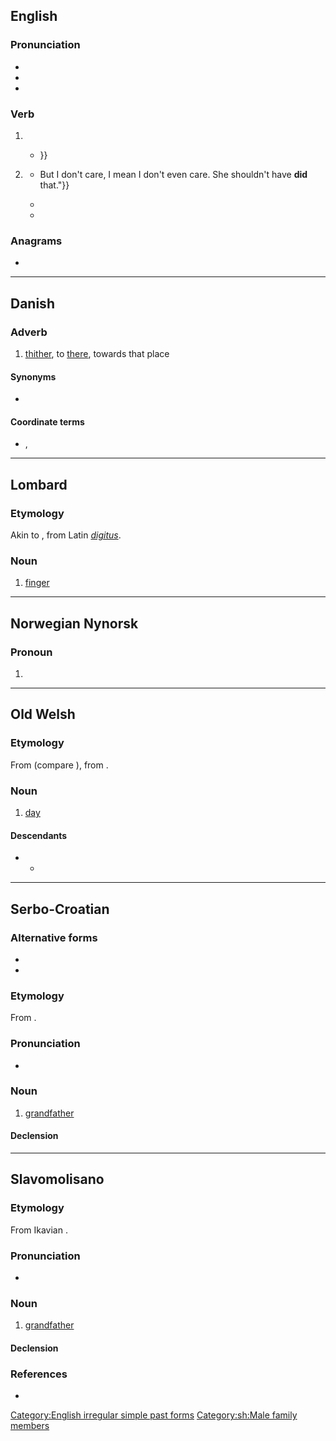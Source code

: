 {{also|Did|DID|did-|-did}}
==English==

===Pronunciation===
* {{IPA|en|/dɪd/}}
* {{audio|en|En-ca-did.ogg|Audio (CA)}}
* {{rhymes|en|ɪd}}

===Verb===
{{head|en|verb form}}

# {{en-simple past of|do}}
#* {{RQ:Spenser Faerie Queene|book=II|canto=VI|page=254|passage=Then ſhe with liquors ſtrong his eies '''did''' ſteepe, / That nothing ſhould him haſtily awake{{...}}}}
# {{lb|en|nonstandard|especially|_|Southern US|AAVE}} {{past participle of|en|do|nocat=1}}
#* {{quote-book|en|date=1 March 2008|author=Jody Miller|publisher=NYU Press|title=Getting Played: African American Girls, Urban Inequality, and Gendered Violence|isbn=9780748686971|page=140|url=https://books.google.co.nz/books?id=pZf9Hk-3NysC|passage={{...}}But I don't care, I mean I don't even care. She shouldn't have '''did''' that."}}
#* {{quote-book|en|date=10 October 2010|quotee=Bea Jenkins|author=Jeanette R Davidson|publisher=Edinburgh University Press|title=African American Studies|isbn=9780748686971|page=189|url=https://books.google.co.nz/books?id=KcJvAAAAQBAJ|passage=We have to take this brutality. We haven't '''did''' anything. Why?}}
#* {{quote-book|en|date=6 May 2014|author=Taylor Anderson |publisher=Penguin|title=Deadly Shores|isbn=9780698145580|page=288|url=https://books.google.co.nz/books?id=VBkmAgAAQBAJ|passage=“Spanky—I mean, the exec, Mr. McFaarlane, say the number four gun has '''did''' for another cruiser, but they all gonna drown, aft, as much water as the screws is throwin' up!"}}

===Anagrams===
* {{anagrams|en|a=ddi|DDI|ddI|idd}}

[[Category:English irregular simple past forms]]

----

==Danish==

===Adverb===
{{da-adv}}

# {{lb|da|archaic}} [[thither]], to [[there]], towards that place

====Synonyms====
* {{l|da|dertil}}

====Coordinate terms====
* {{l|da|hid}}, {{l|da|der}}

----

==Lombard==

===Etymology===
Akin to {{cog|it|dito}}, from Latin ''[[digitus]]''. 

===Noun===
{{head|lmo|noun}}

# [[finger]]

----

==Norwegian Nynorsk==

===Pronoun===
{{head|nn|pronoun}}

# {{obsolete spelling of|nn|de|t=you (plural)}}

----

==Old Welsh==

===Etymology===
From {{inh|owl|cel-pro|*dīyos||day}} (compare {{cog|sga|día}}), from {{inh|owl|ine-pro|[[*dyḗws]], [[*dyew-]]}}.

===Noun===
{{head|owl|noun|g=m}}

# [[day]]

====Descendants====
* {{desc|wlm|dyð}}
** {{desc|cy|dydd}}

----

==Serbo-Croatian==

===Alternative forms===
* {{alter|sh|djȅd||Ijekavian}}
* {{alter|sh|dȅda|dȅd||Ekavian}}

===Etymology===
From {{inh|sh|sla-pro|*dědъ}}.

===Pronunciation===
* {{IPA|sh|/dîd/}}

===Noun===
{{sh-noun|g=m|head=dȉd}}

# {{lb|sh|Ikavian}} [[grandfather]]

====Declension====
{{sh-decl-noun
|dȉd|dìdovi/didi
|dida|didova/dida
|didu|didovima/didima
|dida|didove/dide
|dide|didovi/didi
|didu|didovima/didima
|didom|didovima/didima
}}

[[Category:sh:Male family members]]

----

==Slavomolisano==

===Etymology===
From Ikavian {{inh|svm|sh|did}}.

===Pronunciation===
* {{IPA|svm|/dîd/}}

===Noun===
{{head|svm|noun|g=m}}

# [[grandfather]]

====Declension====
{{svm-decl-noun|did|m-cons|a|b|a=an}}

===References===
* {{R:svm:DCMAC}}